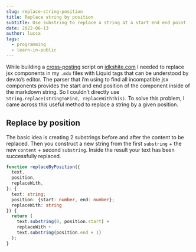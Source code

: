 ```yaml
---
slug: replace-string-position
title: Replace string by position
subtitle: Use substring to replace a string at a start end end point
date: 2022-06-13
author: lucca
tags:
  - programming
  - learn-in-public
---
```


While building a [cross-posting](https://github.com/idkshite/idkshite.com/blob/main/src/pages/api/publish/%5BpostSlug%5D.ts) script on [idkshite.com](https://idkshite.com) I needed to replace jsx components in my `.mdx` files with Liquid tags that can be understood by dev.to’s editor.
The parser that i’m using to find all incompatible jsx components provides the start and end position of the component inside of the markdown string. So I couldn’t directly use `String.replace(stringToFind, replaceWithThis)`. To solve this problem, I came across this useful method to replace a string by a given position.

## Replace by position
The basic idea is creating 2 substrings before and after the content to be replaced. Then you construct a new string from the first `substring` + the new `content` + second `substring`.
Inside the result your text has been successfully replaced.

```ts
function replaceByPosition({
  text,
  position,
  replaceWith,
}: {
  text: string;
  position: {start: number, end: number};
  replaceWith: string
}) {
  return (
    text.substring(0, position.start) +
    replaceWith +
    text.substring(position.end + 1)
  );
}

```

<Replit url="https://replit.com/@idkshite/replace-string-by-position"/>








